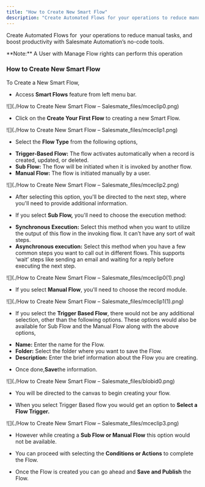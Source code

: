 ```yaml
---
title: "How to Create New Smart Flow"
description: "Create Automated Flows for your operations to reduce manual tasks, and boost productivity with Salesmate Automation’s no-code tools."
---
```


Create Automated Flows for  your operations to reduce manual tasks, and boost productivity with Salesmate Automation’s no-code tools.

<Note>
**Note:**  A User with Manage Flow rights can perform this operation
</Note>

### How to Create New Smart Flow

To Create a New Smart Flow,

- Access **Smart Flows** feature from left menu bar.

![](./How to Create New Smart Flow – Salesmate_files/mceclip0.png)

- Click on the **Create Your First Flow** to creating a new Smart Flow.

![](./How to Create New Smart Flow – Salesmate_files/mceclip1.png)

- Select the **Flow Type** from the following options,
* **Trigger-Based Flow:** The flow activates automatically when a record is created, updated, or deleted.
* **Sub Flow:** The flow will be initiated when it is invoked by another flow.
* **Manual Flow:** The flow is initiated manually by a user.

![](./How to Create New Smart Flow – Salesmate_files/mceclip2.png)

- After selecting this option, you'll be directed to the next step, where you'll need to provide additional information.

- If you select **Sub Flow,** you'll need to choose the execution method:

* **Synchronous Execution:** Select this method when you want to utilize the output of this flow in the invoking flow. It can’t have any sort of wait steps.
* **Asynchronous execution:** Select this method when you have a few common steps you want to call out in different flows. This supports ‘wait’ steps like sending an email and waiting for a reply before executing the next step.

![](./How to Create New Smart Flow – Salesmate_files/mceclip0(1).png)

- If you select **Manual Flow**, you'll need to choose the record module.

![](./How to Create New Smart Flow – Salesmate_files/mceclip1(1).png)

- If you select the **Trigger Based Flow**, there would not be any additional selection, other than the following options. These options would also be available for Sub Flow and the Manual Flow along with the above options,
* **Name:** Enter the name for the Flow.
* **Folder:** Select the folder where you want to save the Flow.
* **Description:** Enter the brief information about the Flow you are creating.

- Once done,**Save**the information.

![](./How to Create New Smart Flow – Salesmate_files/blobid0.png)

- You will be directed to the canvas to begin creating your flow.

- When you select Trigger Based flow you would get an option to **Select a Flow Trigger.**

![](./How to Create New Smart Flow – Salesmate_files/mceclip3.png)

- However while creating a **Sub Flow or Manual Flow** this option would not be available.

- You can proceed with selecting the **Conditions or Actions** to complete the Flow.

- Once the Flow is created you can go ahead and **Save and Publish** the Flow.
